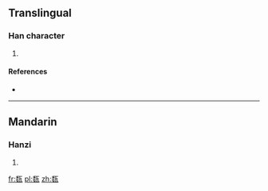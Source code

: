 ==Translingual==

===Han character===
{{Han char|rn=98|rad=瓦|as=08|sn=13|four=21417|canj=HVMVN}}

# {{defn|Han|sort=瓦08}}

====References====
* {{Han ref|kx=0749.370|dkj=21526|dj=1158.160|hdz=21427.030|uh=74FE|ud=29950|bh=DEC1|bd=57025}}

----

==Mandarin==

===Hanzi===
{{cmn-hanzi|pin=[[měng]] ([[meng3]])|wg=meng<sup>3</sup>}}

# {{defn|lang=cmn|sort=瓦08}}

[[fr:瓾]]
[[pl:瓾]]
[[zh:瓾]]